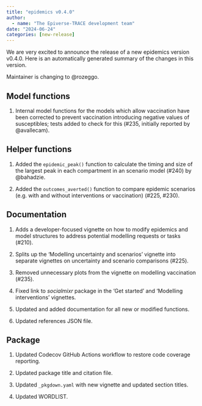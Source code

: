 ---
title: "epidemics v0.4.0"
author:
  - name: "The Epiverse-TRACE development team"
date: "2024-06-24"
categories: [new-release]
---

We are very excited to announce the release of a new epidemics version v0.4.0.
Here is an automatically generated summary of the changes in this version.

Maintainer is changing to @rozeggo.

## Model functions

1. Internal model functions for the models which allow vaccination have been corrected to prevent vaccination introducing negative values of susceptibles; tests added to check for this (#235, initially reported by @avallecam).

## Helper functions

1. Added the `epidemic_peak()` function to calculate the timing and size of the largest peak in each compartment in an scenario model (#240) by @bahadzie.

2. Added the `outcomes_averted()` function to compare epidemic scenarios (e.g. with and without interventions or vaccination) (#225, #230).

## Documentation

1. Adds a developer-focused vignette on how to modify epidemics and model structures to address potential modelling requests or tasks (#210).

2. Splits up the 'Modelling uncertainty and scenarios' vignette into separate vignettes on uncertainty and scenario comparisons (#225).

3. Removed unnecessary plots from the vignette on modelling vaccination (#235).

4. Fixed link to _socialmixr_ package in the 'Get started' and 'Modelling interventions' vignettes.

5. Updated and added documentation for all new or modified functions.

6. Updated references JSON file.

## Package

1. Updated Codecov GitHub Actions workflow to restore code coverage reporting.

2. Updated package title and citation file. 

3. Updated `_pkgdown.yaml` with new vignette and updated section titles.

4. Updated WORDLIST.

